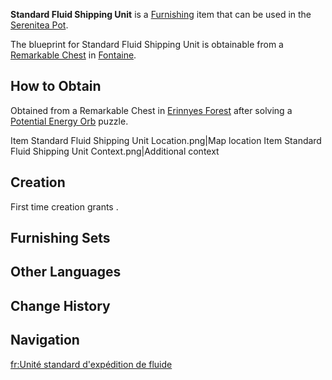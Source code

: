 {{Furnishing Infobox
|id             = 371138
|image          = Item Standard Fluid Shipping Unit.png
|category       = Courtyard
|subcategory    = Large Ornament
|quality        = 3
|adeptal_energy = 60
|load           = 65
|reduced_load   = 47
|description    = A vessel for holding liquids made from [[Mallow Wood]] that can be found in Fontainian harbors. This well-sealed container was originally specially designed by the [[Fontaine Research Institute]] for long-distance waterborne transport, and it has become ever more widely used to transport fluids as the technology has matured.<br>They say that the designers increased its structural strength and made it easy to mass produce on account of it combining the advantages of wine barrels and wooden boxes. Although workers at the wharf often complain that these containers aren't very "convenient," ship crews greatly prefer them over wine barrels that sometimes roll around the deck.
|mention        = Fontaine Research Institute
|blueprint      = Remarkable Chest
|source1        = 
}}
'''Standard Fluid Shipping Unit''' is a [[Furnishing]] item that can be used in the [[Serenitea Pot]].

The blueprint for Standard Fluid Shipping Unit is obtainable from a [[Remarkable Chest]] in [[Fontaine]].

==How to Obtain==
Obtained from a Remarkable Chest in [[Erinnyes Forest]] after solving a [[Potential Energy Orb]] puzzle.
<gallery>
Item Standard Fluid Shipping Unit Location.png|Map location
Item Standard Fluid Shipping Unit Context.png|Additional context
</gallery>

==Creation==
First time creation grants {{Item|Trust|24|x=}}.
{{Recipe
|type = Creation
|time = 14h
|Mallow Wood = 6
|Iron Chunk = 6
|sort = Mallow Wood;Iron Chunk
}}

==Furnishing Sets==
{{Craft Usage|type=Furnishing Set}}

==Other Languages==
{{Other Languages
|en      = Standard Fluid Shipping Unit
|zhs     = 通用型液货输运单元
|zhs_rm  = 
|zht     = 通用型液貨輸運單元
|zht_rm  = 
|zh_tl   = 
|ja      = 汎用型液状貨物輸送ユニット
|ja_rm   = Hanyou-gata Ekijou Kamotsu Yusou
|ja_tl   = 
|ko      = 범용형 액체 운반통
|ko_rm   = 
|ko_tl   = 
|es      = Unidad común de transporte de líquidos
|es_tl   = Common Liquids Transport Unit
|fr      = Unité standard d'expédition de fluide
|fr_tl   = Standard Fluid Shipping Unit
|ru      = Стандартная единица для перевозки жидкости
|ru_tl   = 
|th      = หน่วยขนส่งสินค้าเหลวทั่วไป
|th_rm   = 
|th_tl   = 
|vi      = Đơn Vị Vận Chuyển Chất Lỏng Thông Dụng
|vi_tl   = 
|de      = Allzweck-Flüssigkeitstransporteinheit
|de_tl   = All-Purpose Fluid Transport Unit
|id      = Unit Pengiriman Cairan Standar
|id_tl   = Standard Fluid Shipping Unit
|pt      = Unidade de Transporte de Fluidos Padrão
|pt_tl   = 
|tr      = Standart Sıvı Sevkiyat Ünitesi
|tr_tl   = 
|it      = Unità per trasporto di liquidi standard
|it_tl   = Standard Fluid Shipping Unit
}}

==Change History==
{{Change History|4.2}}

==Navigation==
{{Furnishing Navbox|exterior}}

[[fr:Unité standard d'expédition de fluide]]